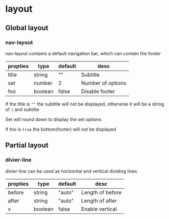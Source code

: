 # layout

## Global layout

### nav-layout

nav-layout contains a default navigation bar, which can contain the footer

|propties|type|default|desc|
|---|---|---|---|
|title|string|""|Subtitle|
|set|number|2|Number of options|
|foo|boolean|false|Disable footer|

If the title is `""` the subtitle will not be displayed, otherwise it will be a string of `|` and subtitle

Set will round down to display the set options

If foo is `true` the bottom(footer) will not be displayed

## Partial layout

### divier-line

divier-line can be used as horizontal and vertical dividing lines

|propties|type|default|desc|
|---|---|---|---|
|before|string|"auto"|Length of before|
|after|string|"auto"|Length of after|
|v|boolean|false|Enable vertical|